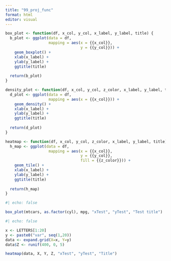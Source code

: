 ```yaml
---
title: "99_proj_func"
format: html
editor: visual
---
```


```r
box_plot <- function(df, x_col, y_col, x_label, y_label, title) {
  b_plot <- ggplot(data = df,
                   mapping = aes(x = {{x_col}},
                                 y = {{y_col}})) + 
    geom_boxplot() +
    xlab(x_label) + 
    ylab(y_label) +
    ggtitle(title)
  
  return(b_plot)
}
```

```r
density_plot <- function(df, x_col, y_col, z_color, x_label, y_label, title) {
  d_plot <- ggplot(data = df,
                   mapping = aes(x = {{x_col}})) + 
    geom_density() +
    xlab(x_label) + 
    ylab(y_label) +
    ggtitle(title)
  
  return(d_plot)
}
```

```r
heatmap <- function(df, x_col, y_col, z_color, x_label, y_label, title) {
  h_map <- ggplot(data = df,
                   mapping = aes(x = {{x_col}},
                                 y = {{y_col}},
                                 fill = {{z_color}})) + 
    geom_tile() +
    xlab(x_label) + 
    ylab(y_label) +
    ggtitle(title)
  
  return(h_map)
}
```

```r
#| echo: false

box_plot(mtcars, as.factor(cyl), mpg, "xTest", "yTest", "Test title")
```

```r
#| echo: false

x <- LETTERS[1:20]
y <- paste0("var", seq(1,20))
data <- expand.grid(X=x, Y=y)
data$Z <- runif(400, 0, 5)

heatmap(data, X, Y, Z, "xTest", "yTest", "Title")

```



